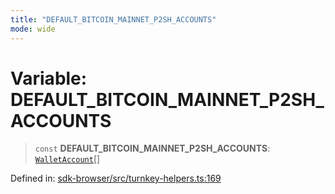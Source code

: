 ```yaml
---
title: "DEFAULT_BITCOIN_MAINNET_P2SH_ACCOUNTS"
mode: wide
---
```

  
# Variable: DEFAULT\_BITCOIN\_MAINNET\_P2SH\_ACCOUNTS

> `const` **DEFAULT\_BITCOIN\_MAINNET\_P2SH\_ACCOUNTS**: [`WalletAccount`](../WalletAccount/readme)[]

Defined in: [sdk-browser/src/turnkey-helpers.ts:169](https://github.com/tkhq/sdk/blob/ee72856c3f450731d7501ab05001215768b71500/packages/sdk-browser/src/turnkey-helpers.ts#L169)
